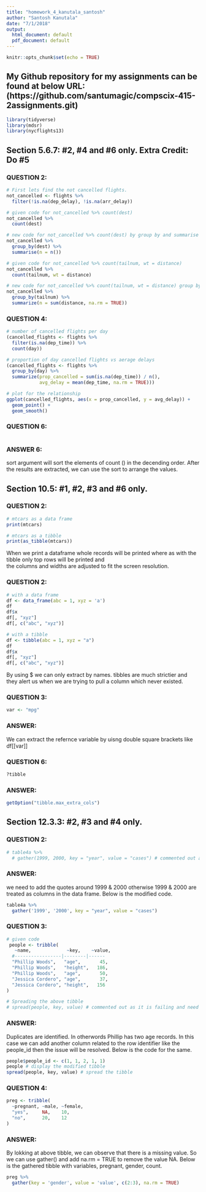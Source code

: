```yaml
---
title: "homework_4_kanutala_santosh"
author: "Santosh Kanutala"
date: "7/1/2018"
output:
  html_document: default
  pdf_document: default
---
```


```r
knitr::opts_chunk$set(echo = TRUE)
```
## **My Github repository for my assignments can be found at below URL:       (https://github.com/santumagic/compscix-415-2assignments.git)**

```r
library(tidyverse)
library(mdsr)
library(nycflights13)
```
## Section 5.6.7: #2, #4 and #6 only. Extra Credit: Do #5

### **QUESTION 2:**
```r
# First lets find the not cancelled flights.
not_cancelled <- flights %>% 
  filter(!is.na(dep_delay), !is.na(arr_delay))

# given code for not_cancelled %>% count(dest)
not_cancelled %>%
  count(dest)

# new code for not_cancelled %>% count(dest) by group by and summarise
not_cancelled %>%
  group_by(dest) %>%
  summarise(n = n())

# given code for not_cancelled %>% count(tailnum, wt = distance)
not_cancelled %>%
  count(tailnum, wt = distance)

# new code for not_cancelled %>% count(tailnum, wt = distance) group by and summarise
not_cancelled %>%
  group_by(tailnum) %>%
  summarize(n = sum(distance, na.rm = TRUE))
```

### **QUESTION 4:**
```r
# number of cancelled flights per day
(cancelled_flights <- flights %>%
  filter(is.na(dep_time)) %>%
  count(day))

# proportion of day cancelled flights vs aerage delays
(cancelled_flights <- flights %>%
  group_by(day) %>%
  summarize(prop_cancelled = sum(is.na(dep_time)) / n(),
            avg_delay = mean(dep_time, na.rm = TRUE)))

# plot for the relationship
ggplot(cancelled_flights, aes(x = prop_cancelled, y = avg_delay)) +
  geom_point() +
  geom_smooth()

```

### **QUESTION 6:**
```r

```
### **ANSWER 6:**

sort argument will sort the elements of count () in the decending order. After the results are extracted, we can use the sort to arrange the values.

## Section 10.5: #1, #2, #3 and #6 only. 

### **QUESTION 2:**
```r
# mtcars as a data frame
print(mtcars)

# mtcars as a tibble
print(as_tibble(mtcars))
```

When we print a dataframe whole records will be printed where as with the tibble only top rows will be printed and  
the columns and widths are adjusted to fit the screen resolution.

### **QUESTION 2:**
```r
# with a data frame
df <- data_frame(abc = 1, xyz = 'a')
df
df$x
df[, "xyz"]
df[, c("abc", "xyz")]

# with a tibble
df <- tibble(abc = 1, xyz = "a")
df
df$x
df[, "xyz"]
df[, c("abc", "xyz")]
```
By using $ we can only extract by names. tibbles are much strictier and they alert us when we are trying to pull a column which never existed.

### **QUESTION 3:**
```r
var <- "mpg"
```
### **ANSWER:**
We can extract the refernce variable by uisng double square brackets like df[[var]]

### **QUESTION 6:**
```r
?tibble
```
### **ANSWER:**
```r
getOption("tibble.max_extra_cols")
```

## Section 12.3.3: #2, #3 and #4 only. 

### **QUESTION 2:**
```r

# table4a %>%
  # gather(1999, 2000, key = "year", value = "cases") # commented out as it is failing and need to ask instructor
```
### **ANSWER:**
we need to add the quotes around 1999 & 2000 otherwise 1999 & 2000 are treated as columns in the data frame. Below is the modified code.
```r
table4a %>%
  gather('1999', '2000', key = "year", value = "cases")
```

### **QUESTION 3:**
```r
# given code 
 people <- tribble(
   ~name,             ~key,    ~value,
  #-----------------|--------|------
  "Phillip Woods",   "age",       45,
  "Phillip Woods",   "height",   186,
  "Phillip Woods",   "age",       50,
  "Jessica Cordero", "age",       37,
  "Jessica Cordero", "height",   156
)

# Spreading the above tibble
# spread(people, key, value) # commented out as it is failing and need to ask instructor
```
### **ANSWER:**
Duplicates are identified. In otherwords Phillip has two age records. In this case we can add another column related to the row identifier like the people_id then the issue will be resolved. Below is the code for the same.
```r
people$people_id <- c(1, 1, 2, 1, 1)
people # display the modified tibble
spread(people, key, value) # spread the tibble

```

### **QUESTION 4:**
```r
preg <- tribble(
  ~pregnant, ~male, ~female,
  "yes",     NA,    10,
  "no",      20,    12
)
```
### **ANSWER:**

By lokking at above tibble, we can observe that there is a missing value. So we can use gather() and add na.rm = TRUE to remove the value NA. Below is the gathered tibble with variables, pregnant, gender, count.
```r
preg %>%
  gather(key = 'gender', value = 'value', c(2:3), na.rm = TRUE)
```













